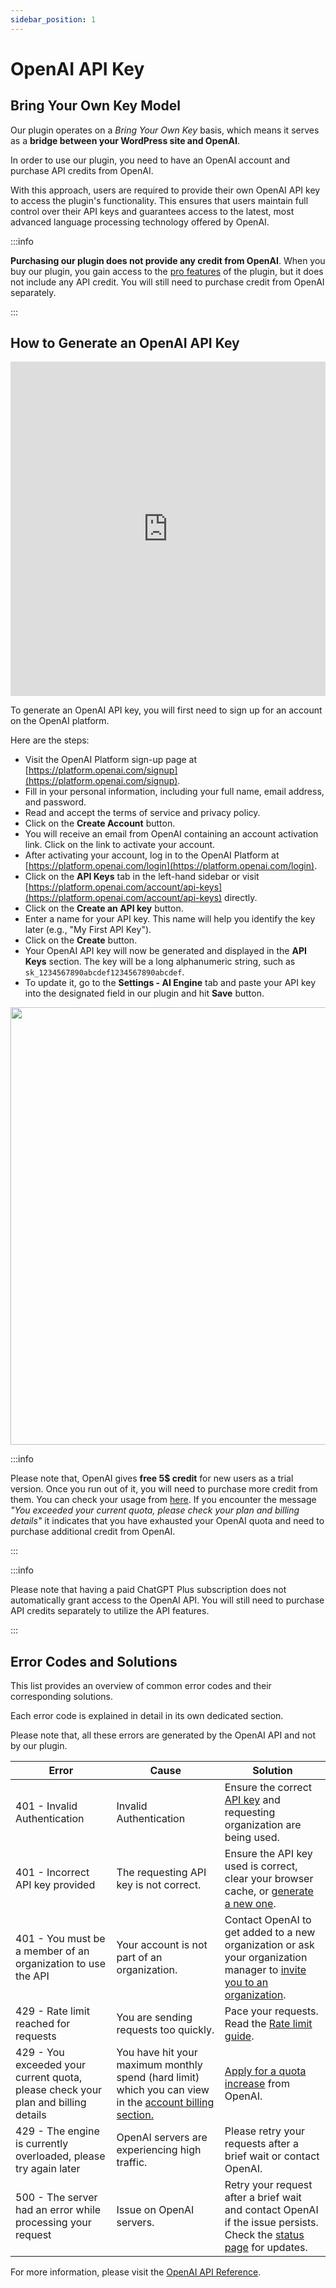 ```yaml
---
sidebar_position: 1
---
```



# OpenAI API Key

## Bring Your Own Key Model

Our plugin operates on a *Bring Your Own Key* basis, which means it serves as a **bridge between your WordPress site and OpenAI**.

In order to use our plugin, you need to have an OpenAI account and purchase API credits from OpenAI.

With this approach, users are required to provide their own OpenAI API key to access the plugin's functionality. This ensures that users maintain full control over their API keys and guarantees access to the latest, most advanced language processing technology offered by OpenAI.

:::info

**Purchasing our plugin does not provide any credit from OpenAI**. When you buy our plugin, you gain access to the [pro features](docs/intro/pro.md) of the plugin, but it does not include any API credit. You will still need to purchase credit from OpenAI separately.

:::

## How to Generate an OpenAI API Key

<iframe width="100%" height="535" src="https://www.youtube.com/embed/d0GSPU4P7FI" title="How to Setup OpenAI API Key" frameBorder="0" allow="accelerometer; autoplay; clipboard-write; encrypted-media; gyroscope; picture-in-picture; web-share" allowFullScreen></iframe>

To generate an OpenAI API key, you will first need to sign up for an account on the OpenAI platform.

Here are the steps:

- Visit the OpenAI Platform sign-up page at [https://platform.openai.com/signup](https://platform.openai.com/signup).
- Fill in your personal information, including your full name, email address, and password.
- Read and accept the terms of service and privacy policy.
- Click on the **Create Account** button.
- You will receive an email from OpenAI containing an account activation link. Click on the link to activate your account.
- After activating your account, log in to the OpenAI Platform at [https://platform.openai.com/login](https://platform.openai.com/login).
- Click on the **API Keys** tab in the left-hand sidebar or visit [https://platform.openai.com/account/api-keys](https://platform.openai.com/account/api-keys) directly.
- Click on the **Create an API key** button.
- Enter a name for your API key. This name will help you identify the key later (e.g., "My First API Key").
- Click on the **Create** button.
- Your OpenAI API key will now be generated and displayed in the **API Keys** section. The key will be a long alphanumeric string, such as `sk_1234567890abcdef1234567890abcdef`.
- To update it, go to the **Settings - AI Engine** tab and paste your API key into the designated field in our plugin and hit **Save** button.

<img src={APIKey} width="700" />

:::info

Please note that, OpenAI gives **free 5$ credit** for new users as a trial version. Once you run out of it, you will need to purchase more credit from them. 
You can check your usage from [here](https://beta.openai.com/account/usage). If you encounter the message *"You exceeded your current quota, please check your plan and billing details"* it indicates that you have exhausted your OpenAI quota and need to purchase additional credit from OpenAI.

:::

:::info

Please note that having a paid ChatGPT Plus subscription does not automatically grant access to the OpenAI API. You will still need to purchase API credits separately to utilize the API features.

:::

## Error Codes and Solutions

This list provides an overview of common error codes and their corresponding solutions.

Each error code is explained in detail in its own dedicated section.

Please note that, all these errors are generated by the OpenAI API and not by our plugin.


| Error                                                                             | Cause                                                                                                                                                         | Solution                                                                                                                                                            |
| --------------------------------------------------------------------------------- | ------------------------------------------------------------------------------------------------------------------------------------------------------------- | ------------------------------------------------------------------------------------------------------------------------------------------------------------------- |
| 401 - Invalid Authentication                                                      | Invalid Authentication                                                                                                                                        | Ensure the correct [API key](https://platform.openai.com/account/api-keys) and requesting organization are being used.                                              |
| 401 - Incorrect API key provided                                                  | The requesting API key is not correct.                                                                                                                        | Ensure the API key used is correct, clear your browser cache, or [generate a new one](https://platform.openai.com/account/api-keys).                                |
| 401 - You must be a member of an organization to use the API                      | Your account is not part of an organization.                                                                                                                  | Contact OpenAI to get added to a new organization or ask your organization manager to [invite you to an organization](https://platform.openai.com/account/members). |
| 429 - Rate limit reached for requests                                             | You are sending requests too quickly.                                                                                                                         | Pace your requests. Read the [Rate limit guide](https://platform.openai.com/account/members).                                                                       |
| 429 - You exceeded your current quota, please check your plan and billing details | You have hit your maximum monthly spend (hard limit) which you can view in the [account billing section.](https://platform.openai.com/account/billing/limits) | [Apply for a quota increase](https://share.hsforms.com/1AQvscELNT724FkL2Hp5Lvg4sk30) from OpenAI.                                                                   |
| 429 - The engine is currently overloaded, please try again later                  | OpenAI servers are experiencing high traffic.                                                                                                                 | Please retry your requests after a brief wait or contact OpenAI.                                                                                                    |
| 500 - The server had an error while processing your request                       | Issue on OpenAI servers.                                                                                                                                      | Retry your request after a brief wait and contact OpenAI if the issue persists. Check the [status page](https://status.openai.com/) for updates.                    |

For more information, please visit the [OpenAI API Reference](https://platform.openai.com/docs/guides/error-codes/api-errors).